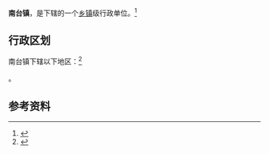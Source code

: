 {{中国乡级行政区|21/03/81/115/000}}

'''南台镇'''，是{{PRC admin/fullname|21/03/81/115/000|3}}下辖的一个[[乡镇|乡镇]]级行政单位。<ref>{{PRC admin/ref sgc|{{PRC admin/parent|21/03/81/115/000}}}}</ref>

== 行政区划 ==

南台镇下辖以下地区：<ref>{{PRC admin/ref sgc|21/03/81/115/000}}</ref>

{{PRC admin/children|21/03/81/115/000}}。

== 参考资料 ==

{{reflist}}

{{行政区划小作品}}
{{PRC admin/navcat|21/03/81/115/000}}